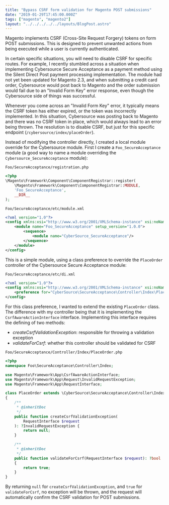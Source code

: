 ```yaml
---
title: "Bypass CSRF form validation for Magento POST submissions"
date: "2019-01-29T17:45:00.000Z"
tags: ["magento", "magento2"]
layout: "../../../../../layouts/BlogPost.astro"
---
```



Magento implements CSRF (Cross-Site Request Forgery) tokens on form POST submissions. This is designed to prevent unwanted actions from being executed while a user is currently authenticated.

In certain specific situations, you will need to disable CSRF for specific routes. For example, I recently stumbled across a situation when implementing Cybersource Secure Acceptance as a payment method using the Silent Direct Post payment processing implementation. The module had not yet been updated for Magento 2.3, and when submitting a credit card order, Cybersource would post back to Magento and the order submission would fail due to an "Invalid Form Key" error response, even though the Cybersource side of things was successful.

Whenever you come across an "Invalid Form Key" error, it typically means the CSRF token has either expired, or the token was incorrectly implemented. In this situation, Cybersource was posting back to Magento and there was no CSRF token in place, which would always lead to an error being thrown. The resolution is to disable CSRF, but just for this specific endpoint (`/cybersource/index/placeOrder`).

Instead of modifying the controller directly, I created a local module override for the Cybersource module. First I create a `Foo_SecureAcceptance` module (a good way to name a module overriding the `Cybersource_SecureAcceptance` module):

<code class="title">Foo/SecureAcceptance/registration.php</code>

```php
<?php
\Magento\Framework\Component\ComponentRegistrar::register(
    \Magento\Framework\Component\ComponentRegistrar::MODULE,
    'Foo_SecureAcceptance',
    __DIR__
);
```

<code class="title">Foo/SecureAcceptance/etc/module.xml</code>

```xml
<?xml version="1.0"?>
<config xmlns:xsi="http://www.w3.org/2001/XMLSchema-instance" xsi:noNamespaceSchemaLocation="urn:magento:framework:Module/etc/module.xsd">
    <module name="Foo_SecureAcceptance" setup_version="1.0.0">
        <sequence>
            <module name="CyberSource_SecureAcceptance"/>
        </sequence>
    </module>
</config>
```

This is a simple module, using a class preference to override the `PlaceOrder` controller of the Cybersource Secure Acceptance module:

<code class="title">Foo/SecureAcceptance/etc/di.xml</code>

```xml
<?xml version="1.0"?>
<config xmlns:xsi="http://www.w3.org/2001/XMLSchema-instance" xsi:noNamespaceSchemaLocation="urn:magento:framework:ObjectManager/etc/config.xsd">
    <preference for="CyberSource\SecureAcceptance\Controller\Index\PlaceOrder" type="Foo\SecureAcceptance\Controller\Index\PlaceOrder"/>
</config>
```

For this class preference, I wanted to extend the existing `PlaceOrder` class. The difference with my controller being that it is implementing the `CsrfAwareActionInterface` interface. Implementing this interface requires the defining of two methods:

- *createCsrfValidationException*: responsible for throwing a validation exception
- *validateForCsrf*: whether this controller should be validated for CSRF

<code class="title">Foo/SecureAcceptance/Controller/Index/PlaceOrder.php</code>

```php
<?php
namespace Foo\SecureAcceptance\Controller\Index;

use Magento\Framework\App\CsrfAwareActionInterface;
use Magento\Framework\App\Request\InvalidRequestException;
use Magento\Framework\App\RequestInterface;

class PlaceOrder extends \CyberSource\SecureAcceptance\Controller\Index\PlaceOrder implements CsrfAwareActionInterface
{
    /**
     * @inheritDoc
     */
    public function createCsrfValidationException(
        RequestInterface $request
    ): ?InvalidRequestException {
        return null;
    }

    /**
     * @inheritDoc
     */
    public function validateForCsrf(RequestInterface $request): ?bool
    {
        return true;
    }
}
```

By returning `null` for `createCsrfValidationException`, and `true` for `validateForCsrf`, no exception will be thrown, and the request will automatically confirm the CSRF validation for POST submissions.
